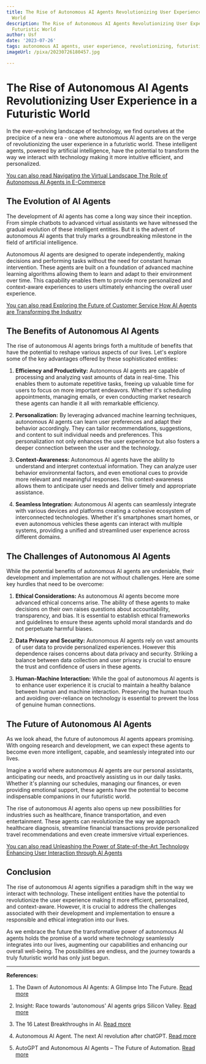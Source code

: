 ```yaml
---
title: The Rise of Autonomous AI Agents Revolutionizing User Experience in a Futuristic
  World
description: The Rise of Autonomous AI Agents Revolutionizing User Experience in a
  Futuristic World
author: Usf
date: '2023-07-26'
tags: autonomous AI agents, user experience, revolutionizing, futuristic world
imageUrl: /pixa/20230726180457.jpg

---
```

# The Rise  of Autonomous AI Agents Revolutionizing  User Experience  in a Futuristic World

In the ever-evolving landscape of technology,  we find  ourselves at the  precipice  of a new era - one where autonomous AI agents are on the verge of revolutionizing the user experience  in a futuristic world. These intelligent agents, powered by  artificial intelligence, have the potential  to transform the way  we interact with  technology  making it more intuitive  efficient, and personalized.

[You  can also read Navigating the Virtual Landscape The Role of Autonomous AI  Agents in E-Commerce](Navigating%20the%20Virtual%20Landscape%20The%20Role%20of%20Autonomous%20AI%20Agents%20in%20E-Commerce)


## The Evolution of AI Agents

The development of AI agents has come a  long way since their inception. From simple chatbots to advanced virtual assistants we have witnessed the gradual  evolution of these intelligent entities. But it is the advent of autonomous AI agents  that truly marks a groundbreaking milestone in the field of  artificial intelligence.

Autonomous AI  agents are designed to operate independently, making decisions and performing tasks without the need for constant human intervention. These agents are built on a foundation  of advanced machine learning algorithms allowing them to learn and adapt  to their environment over time. This capability enables them to provide more personalized and context-aware experiences to users ultimately enhancing the overall user experience.

[You can also read Exploring the Future of Customer Service How AI  Agents are Transforming the Industry](Exploring%20the%20Future%20of%20Customer%20Service%20How%20AI%20Agents%20are%20Transforming%20the%20Industry)


## The Benefits  of Autonomous AI Agents

The rise of autonomous AI agents brings forth  a multitude of benefits that have the potential to reshape various aspects  of our  lives. Let's explore some of the key advantages  offered by these sophisticated entities:

1. **Efficiency  and Productivity:** Autonomous AI agents are capable of processing and analyzing  vast amounts of data in  real-time. This enables them to automate repetitive tasks, freeing up valuable time for users to focus on more important endeavors. Whether it's scheduling appointments, managing emails, or even conducting market research these agents can handle it  all with  remarkable efficiency.

2. **Personalization:** By leveraging advanced machine learning techniques, autonomous AI agents can learn  user preferences and adapt their behavior accordingly. They can tailor recommendations, suggestions, and content to suit individual needs and preferences. This personalization not only enhances the user experience but also fosters a deeper connection between the user and the technology.

3.  **Context-Awareness:** Autonomous AI agents have the ability to understand  and interpret contextual information. They can analyze user behavior environmental factors, and even emotional cues to provide more relevant and meaningful responses. This context-awareness allows them to anticipate user needs and deliver timely and appropriate  assistance.

4. **Seamless Integration:** Autonomous AI agents can seamlessly integrate with various devices and  platforms  creating a cohesive  ecosystem of  interconnected technologies.  Whether it's smartphones smart homes, or even autonomous vehicles these agents can interact with multiple systems, providing a unified and streamlined user experience across different domains.

## The Challenges of Autonomous AI Agents

While  the  potential benefits of autonomous AI agents are undeniable, their development and implementation are not without challenges. Here are some key hurdles that need to be overcome:

1. **Ethical Considerations:** As  autonomous AI agents become more advanced ethical concerns arise. The ability of these  agents to make decisions on their own  raises questions about accountability, transparency, and bias. It is essential  to establish ethical frameworks  and guidelines  to ensure these agents  uphold moral  standards and do not perpetuate harmful biases.

2. **Data Privacy and Security:** Autonomous AI agents rely on vast amounts of user data to provide  personalized experiences. However this dependence raises concerns about data privacy and security. Striking a balance between data collection and user privacy is crucial to ensure the trust and confidence of users in these  agents.

3. **Human-Machine Interaction:** While the goal of autonomous AI agents is to enhance user experience it is crucial to maintain a healthy balance between  human and machine  interaction. Preserving the human touch and  avoiding over-reliance on technology is essential to  prevent the  loss of genuine human connections.

## The Future  of Autonomous AI Agents

As we look ahead, the future of autonomous AI agents  appears promising.  With ongoing research  and development, we can expect these agents to become even more intelligent, capable, and seamlessly integrated into our lives.

Imagine a world where autonomous  AI agents are our personal assistants, anticipating our needs,  and proactively assisting us in our daily tasks. Whether it's planning our schedules, managing our finances, or even  providing emotional support, these agents have the potential to  become indispensable companions in our futuristic  world.

The rise of autonomous AI agents also opens up new possibilities for industries such as healthcare, finance transportation, and  even entertainment. These agents can revolutionize the way we  approach healthcare diagnosis, streamline  financial transactions provide personalized travel recommendations and  even create immersive virtual experiences.

[You can also read Unleashing the Power of State-of-the-Art Technology Enhancing User Interaction through AI Agents](Unleashing%20the%20Power%20of%20State-of-the-Art%20Technology%20Enhancing%20User%20Interaction%20through%20AI%20Agents)


## Conclusion

The rise of autonomous AI  agents signifies  a paradigm shift  in the way we  interact with technology. These intelligent  entities have the potential to  revolutionize the  user experience making it more efficient, personalized, and context-aware. However,  it is crucial to address the challenges associated  with  their development and implementation to ensure a responsible and ethical integration into our lives.

As  we embrace the  future the transformative power of autonomous AI agents holds the promise of a world  where technology seamlessly integrates into our  lives, augmenting our capabilities and enhancing our overall  well-being. The possibilities are endless, and  the journey towards a  truly futuristic world has only just begun.

---

**References:**

1. The Dawn of  Autonomous AI Agents: A Glimpse Into The Future. [Read more](https://www.linkedin.com/pulse/dawn-autonomous-ai-agents-glimpse-future-daniel-danter)

2. Insight: Race towards 'autonomous' AI agents grips Silicon Valley. [Read more](https://www.reuters.com/technology/race-towards-autonomous-ai-agents-grips-silicon-valley-2023-07-17/)

3.  The 16 Latest Breakthroughs in AI. [Read more](https://www.holisticseo.digital/ai/latest-news/)

4. Autonomous AI  Agent.  The next AI revolution after chatGPT. [Read more](https://medium.com/@agent007gpt/autonomous-ai-agent-c947f7e58a94)

5. AutoGPT and Autonomous AI Agents – The Future of Automation. [Read more](https://www.allabtai.com/autogpt-and-autonomous-ai-agents/)
